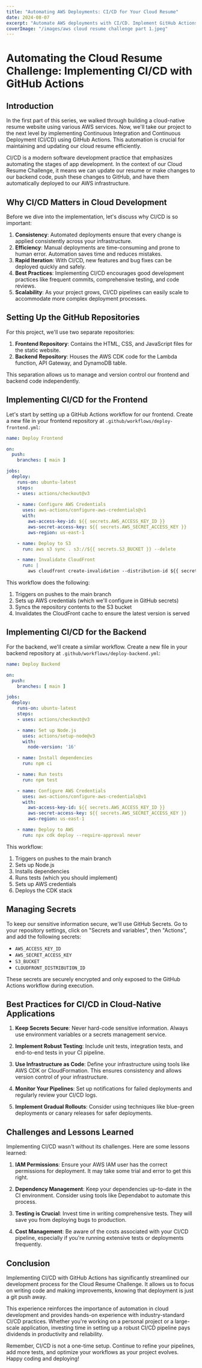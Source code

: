 ```yaml
---
title: "Automating AWS Deployments: CI/CD for Your Cloud Resume"
date: 2024-08-07
excerpt: "Automate AWS deployments with CI/CD. Implement GitHub Actions for frontend and backend. Configure AWS credentials, S3 syncing, and CloudFront invalidation. Streamline your cloud resume workflow and enhance your DevOps skills."
coverImage: "/images/aws cloud resume challenge part 1.jpeg"
---
```


# Automating the Cloud Resume Challenge: Implementing CI/CD with GitHub Actions

## Introduction

In the first part of this series, we walked through building a cloud-native resume website using various AWS services. Now, we'll take our project to the next level by implementing Continuous Integration and Continuous Deployment (CI/CD) using GitHub Actions. This automation is crucial for maintaining and updating our cloud resume efficiently.

CI/CD is a modern software development practice that emphasizes automating the stages of app development. In the context of our Cloud Resume Challenge, it means we can update our resume or make changes to our backend code, push these changes to GitHub, and have them automatically deployed to our AWS infrastructure.

## Why CI/CD Matters in Cloud Development

Before we dive into the implementation, let's discuss why CI/CD is so important:

1. **Consistency**: Automated deployments ensure that every change is applied consistently across your infrastructure.
2. **Efficiency**: Manual deployments are time-consuming and prone to human error. Automation saves time and reduces mistakes.
3. **Rapid Iteration**: With CI/CD, new features and bug fixes can be deployed quickly and safely.
4. **Best Practices**: Implementing CI/CD encourages good development practices like frequent commits, comprehensive testing, and code reviews.
5. **Scalability**: As your project grows, CI/CD pipelines can easily scale to accommodate more complex deployment processes.

## Setting Up the GitHub Repositories

For this project, we'll use two separate repositories:

1. **Frontend Repository**: Contains the HTML, CSS, and JavaScript files for the static website.
2. **Backend Repository**: Houses the AWS CDK code for the Lambda function, API Gateway, and DynamoDB table.

This separation allows us to manage and version control our frontend and backend code independently.

## Implementing CI/CD for the Frontend

Let's start by setting up a GitHub Actions workflow for our frontend. Create a new file in your frontend repository at `.github/workflows/deploy-frontend.yml`:

```yaml
name: Deploy Frontend

on:
  push:
    branches: [ main ]

jobs:
  deploy:
    runs-on: ubuntu-latest
    steps:
    - uses: actions/checkout@v3
    
    - name: Configure AWS Credentials
      uses: aws-actions/configure-aws-credentials@v1
      with:
        aws-access-key-id: ${{ secrets.AWS_ACCESS_KEY_ID }}
        aws-secret-access-key: ${{ secrets.AWS_SECRET_ACCESS_KEY }}
        aws-region: us-east-1

    - name: Deploy to S3
      run: aws s3 sync . s3://${{ secrets.S3_BUCKET }} --delete

    - name: Invalidate CloudFront
      run: |
        aws cloudfront create-invalidation --distribution-id ${{ secrets.CLOUDFRONT_DISTRIBUTION_ID }} --paths "/*"
```

This workflow does the following:

1. Triggers on pushes to the main branch
2. Sets up AWS credentials (which we'll configure in GitHub secrets)
3. Syncs the repository contents to the S3 bucket
4. Invalidates the CloudFront cache to ensure the latest version is served

## Implementing CI/CD for the Backend

For the backend, we'll create a similar workflow. Create a new file in your backend repository at `.github/workflows/deploy-backend.yml`:

```yaml
name: Deploy Backend

on:
  push:
    branches: [ main ]

jobs:
  deploy:
    runs-on: ubuntu-latest
    steps:
    - uses: actions/checkout@v3

    - name: Set up Node.js
      uses: actions/setup-node@v3
      with:
        node-version: '16'

    - name: Install dependencies
      run: npm ci

    - name: Run tests
      run: npm test

    - name: Configure AWS Credentials
      uses: aws-actions/configure-aws-credentials@v1
      with:
        aws-access-key-id: ${{ secrets.AWS_ACCESS_KEY_ID }}
        aws-secret-access-key: ${{ secrets.AWS_SECRET_ACCESS_KEY }}
        aws-region: us-east-1

    - name: Deploy to AWS
      run: npx cdk deploy --require-approval never
```

This workflow:

1. Triggers on pushes to the main branch
2. Sets up Node.js
3. Installs dependencies
4. Runs tests (which you should implement)
5. Sets up AWS credentials
6. Deploys the CDK stack

## Managing Secrets

To keep our sensitive information secure, we'll use GitHub Secrets. Go to your repository settings, click on "Secrets and variables", then "Actions", and add the following secrets:

- `AWS_ACCESS_KEY_ID`
- `AWS_SECRET_ACCESS_KEY`
- `S3_BUCKET`
- `CLOUDFRONT_DISTRIBUTION_ID`

These secrets are securely encrypted and only exposed to the GitHub Actions workflow during execution.

## Best Practices for CI/CD in Cloud-Native Applications

1. **Keep Secrets Secure**: Never hard-code sensitive information. Always use environment variables or a secrets management service.

2. **Implement Robust Testing**: Include unit tests, integration tests, and end-to-end tests in your CI pipeline.

3. **Use Infrastructure as Code**: Define your infrastructure using tools like AWS CDK or CloudFormation. This ensures consistency and allows version control of your infrastructure.

4. **Monitor Your Pipelines**: Set up notifications for failed deployments and regularly review your CI/CD logs.

5. **Implement Gradual Rollouts**: Consider using techniques like blue-green deployments or canary releases for safer deployments.

## Challenges and Lessons Learned

Implementing CI/CD wasn't without its challenges. Here are some lessons learned:

1. **IAM Permissions**: Ensure your AWS IAM user has the correct permissions for deployment. It may take some trial and error to get this right.

2. **Dependency Management**: Keep your dependencies up-to-date in the CI environment. Consider using tools like Dependabot to automate this process.

3. **Testing is Crucial**: Invest time in writing comprehensive tests. They will save you from deploying bugs to production.

4. **Cost Management**: Be aware of the costs associated with your CI/CD pipeline, especially if you're running extensive tests or deployments frequently.

## Conclusion

Implementing CI/CD with GitHub Actions has significantly streamlined our development process for the Cloud Resume Challenge. It allows us to focus on writing code and making improvements, knowing that deployment is just a git push away.

This experience reinforces the importance of automation in cloud development and provides hands-on experience with industry-standard CI/CD practices. Whether you're working on a personal project or a large-scale application, investing time in setting up a robust CI/CD pipeline pays dividends in productivity and reliability.

Remember, CI/CD is not a one-time setup. Continue to refine your pipelines, add more tests, and optimize your workflows as your project evolves. Happy coding and deploying!